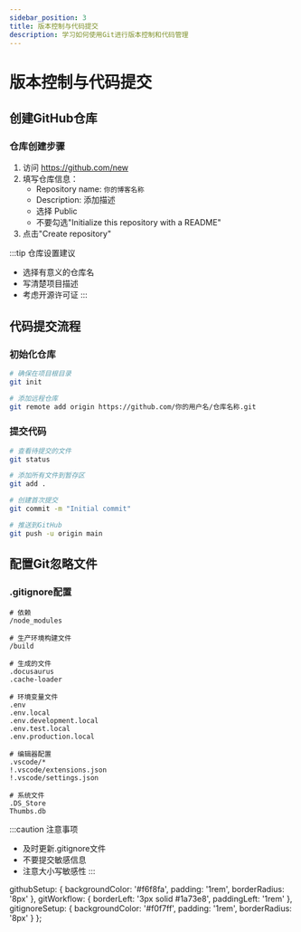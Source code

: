 ```yaml
---
sidebar_position: 3
title: 版本控制与代码提交
description: 学习如何使用Git进行版本控制和代码管理
---
```


# 版本控制与代码提交

## 创建GitHub仓库

<div className="github-setup">

### 仓库创建步骤

1. 访问 https://github.com/new
2. 填写仓库信息：
   - Repository name: `你的博客名称`
   - Description: 添加描述
   - 选择 Public
   - 不要勾选"Initialize this repository with a README"
3. 点击"Create repository"

:::tip 仓库设置建议
- 选择有意义的仓库名
- 写清楚项目描述
- 考虑开源许可证
:::

</div>

## 代码提交流程

<div className="git-workflow">

### 初始化仓库

```bash
# 确保在项目根目录
git init

# 添加远程仓库
git remote add origin https://github.com/你的用户名/仓库名称.git
```

### 提交代码

```bash
# 查看待提交的文件
git status

# 添加所有文件到暂存区
git add .

# 创建首次提交
git commit -m "Initial commit"

# 推送到GitHub
git push -u origin main
```

</div>

## 配置Git忽略文件

<div className="gitignore-setup">

### .gitignore配置

```plaintext
# 依赖
/node_modules

# 生产环境构建文件
/build

# 生成的文件
.docusaurus
.cache-loader

# 环境变量文件
.env
.env.local
.env.development.local
.env.test.local
.env.production.local

# 编辑器配置
.vscode/*
!.vscode/extensions.json
!.vscode/settings.json

# 系统文件
.DS_Store
Thumbs.db
```

:::caution 注意事项
- 及时更新.gitignore文件
- 不要提交敏感信息
- 注意大小写敏感性
:::

</div>

  githubSetup: {
    backgroundColor: '#f6f8fa',
    padding: '1rem',
    borderRadius: '8px'
  },
  gitWorkflow: {
    borderLeft: '3px solid #1a73e8',
    paddingLeft: '1rem'
  },
  gitignoreSetup: {
    backgroundColor: '#f0f7ff',
    padding: '1rem',
    borderRadius: '8px'
  }
}; 